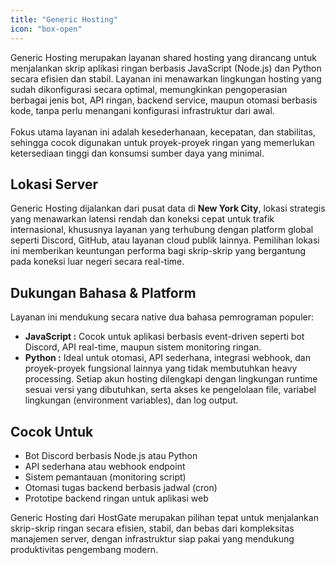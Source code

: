 ```yaml
---
title: "Generic Hosting"
icon: "box-open"
---
```


Generic Hosting merupakan layanan shared hosting yang dirancang untuk menjalankan skrip aplikasi ringan berbasis JavaScript (Node.js) dan Python secara efisien dan stabil. Layanan ini menawarkan lingkungan hosting yang sudah dikonfigurasi secara optimal, memungkinkan pengoperasian berbagai jenis bot, API ringan, backend service, maupun otomasi berbasis kode, tanpa perlu menangani konfigurasi infrastruktur dari awal.<br/><br/>
Fokus utama layanan ini adalah kesederhanaan, kecepatan, dan stabilitas, sehingga cocok digunakan untuk proyek-proyek ringan yang memerlukan ketersediaan tinggi dan konsumsi sumber daya yang minimal.

## Lokasi Server
Generic Hosting dijalankan dari pusat data di **New York City**, lokasi strategis yang menawarkan latensi rendah dan koneksi cepat untuk trafik internasional, khususnya layanan yang terhubung dengan platform global seperti Discord, GitHub, atau layanan cloud publik lainnya. Pemilihan lokasi ini memberikan keuntungan performa bagi skrip-skrip yang bergantung pada koneksi luar negeri secara real-time.

## Dukungan Bahasa & Platform
Layanan ini mendukung secara native dua bahasa pemrograman populer:
- **JavaScript :** Cocok untuk aplikasi berbasis event-driven seperti bot Discord, API real-time, maupun sistem monitoring ringan.
- **Python :** Ideal untuk otomasi, API sederhana, integrasi webhook, dan proyek-proyek fungsional lainnya yang tidak membutuhkan heavy processing.
Setiap akun hosting dilengkapi dengan lingkungan runtime sesuai versi yang dibutuhkan, serta akses ke pengelolaan file, variabel lingkungan (environment variables), dan log output.

## Cocok Untuk
- Bot Discord berbasis Node.js atau Python
- API sederhana atau webhook endpoint
- Sistem pemantauan (monitoring script)
- Otomasi tugas backend berbasis jadwal (cron)
- Prototipe backend ringan untuk aplikasi web

Generic Hosting dari HostGate merupakan pilihan tepat untuk menjalankan skrip-skrip ringan secara efisien, stabil, dan bebas dari kompleksitas manajemen server, dengan infrastruktur siap pakai yang mendukung produktivitas pengembang modern.